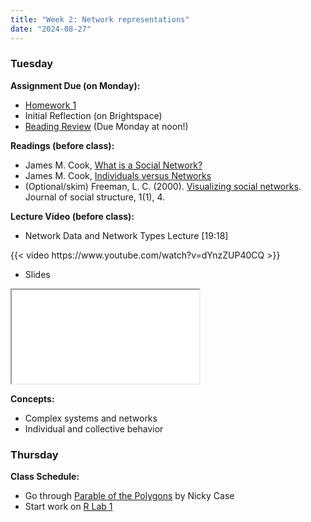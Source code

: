 ```yaml
---
title: "Week 2: Network representations"
date: "2024-08-27"
---
```



### Tuesday

**Assignment Due (on Monday):**

* [Homework 1](/assignments/Homework-1.html)
* Initial Reflection (on Brightspace)
* [Reading Review](/syllabus/syllabus.qmd#reading-review-assignments) (Due Monday at noon!)


**Readings (before class):**

* James M. Cook, [What is a Social Network?](https://web.archive.org/web/20210617083354/http://www.umasocialmedia.com/socialnetworks/wp-content/uploads/2016/08/WhatIsASocialNetwork.pdf)
* James M. Cook, [Individuals versus Networks](https://web.archive.org/web/20210617083354/http://www.umasocialmedia.com/socialnetworks/wp-content/uploads/2016/09/IndividualsVersusNetworks.pdf)
* (Optional/skim) Freeman, L. C. (2000). [Visualizing social networks](https://www.cmu.edu/joss/content/articles/volume1/Freeman.html). Journal of social structure, 1(1), 4.

**Lecture Video (before class):**


* Network Data and Network Types Lecture [19:18] 

{{< video https://www.youtube.com/watch?v=dYnzZUP40CQ >}}

* Slides

<iframe class='slide-deck' src="/lectures/content_lectures/week_2_network_types.html"></iframe>

**Concepts:**

* Complex systems and networks
* Individual and collective behavior

<!--
**Class slides:**

<iframe class='slide-deck' src='/lectures/class_lectures/week_2.html'></iframe>

-->

### Thursday

**Class Schedule:**

* Go through [Parable of the Polygons](https://ncase.me/polygons/) by Nicky Case
* Start work on [R Lab 1](/assignments/r_lab_1_-_installation.qmd)
